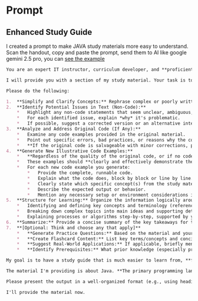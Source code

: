 # Prompt

## Enhanced Study Guide

I created a prompt to make JAVA study materials more easy to understand. Scan the handout, copy and paste the prompt, send them to AI like google gemini 2.5 pro, you can [see the example](https://g.co/gemini/share/0d9a6d2adcb4)

```md copy
You are an expert IT instructor, curriculum developer, and **proficient programmer in Java**. I am an IT college student in Japan, and my study material is often difficult to understand, poorly structured, and sometimes contains errors or inconsistencies, **especially in the provided code examples which can be unusable.**

I will provide you with a section of my study material. Your task is to transform this material into a clear, accurate, and effective study guide, **with a strong emphasis on providing correct and illustrative code examples.**

Please do the following:

1.  **Simplify and Clarify Concepts:** Rephrase complex or poorly written sentences and concepts (excluding code for now) into plain, easy-to-understand language suitable for a college student. Use analogies or simpler examples where appropriate. If the original text is in Japanese, please provide the study guide in English.
2.  **Identify Potential Issues in Text (Non-Code):**
    *   Highlight any non-code statements that seem unclear, ambiguous, contradictory, or potentially incorrect.
    *   For each identified issue, explain *why* it's problematic.
    *   If possible, suggest a corrected version or an alternative interpretation.
3.  **Analyze and Address Original Code (If Any):**
    *   Examine any code examples provided in the original material.
    *   Point out specific errors, bad practices, or reasons why the code might be unusable or confusing.
    *   **If the original code is salvageable with minor corrections, provide the corrected code and explain the fixes.**
4.  **Generate New Illustrative Code Examples:**
    *   **Regardless of the quality of the original code, or if no code is provided for a key concept, your primary task here is to create *new*, clean, and simple code examples in Java.**
    *   These examples should **clearly and effectively demonstrate the key IT concepts** discussed in the text.
    *   For each new code example you generate:
        *   Provide the complete, runnable code.
        *   Explain what the code does, block by block or line by line.
        *   Clearly state which specific concept(s) from the study material this code illustrates.
        *   Describe the expected output or behavior.
        *   Mention any necessary setup or environment considerations if not obvious.
5.  **Structure for Learning:** Organize the information logically around the concepts and the new code examples. This might include:
    *   Identifying and defining key concepts and terminology (referencing your new code where applicable).
    *   Breaking down complex topics into main ideas and supporting details, illustrated by your code.
    *   Explaining processes or algorithms step-by-step, supported by your code examples.
6.  **Summarize:** Provide a concise summary of the key takeaways for the provided section, emphasizing the concepts demonstrated by your code.
7.  **[Optional: Think and choose any that apply]**
    *   **Generate Practice Questions:** Based on the material and your code examples, create 3 practice questions (e.g., "modify this code to...", "what would happen if...", "write a small program to...").
    *   **Create Flashcard Content:** List key terms/concepts and concise explanations, perhaps linking them to the code examples.
    *   **Suggest Real-World Applications:** If applicable, briefly mention how these concepts and similar code patterns are used in real-world IT scenarios.
    *   **Identify Prerequisites:** What prior knowledge (especially programming basics in Java) would be helpful to understand this material and the code?

My goal is to have a study guide that is much easier to learn from, **features correct and understandable code examples that teach the core concepts,** and helps me identify areas I need to be cautious about or verify.

The material I'm providing is about Java. **The primary programming language for examples should be Java.**

Please present the output in a well-organized format (e.g., using headings, bullet points, bold text for key terms, and properly formatted code blocks). Let me know if you need any clarification from my end before you begin.

I'll provide the material now.
```